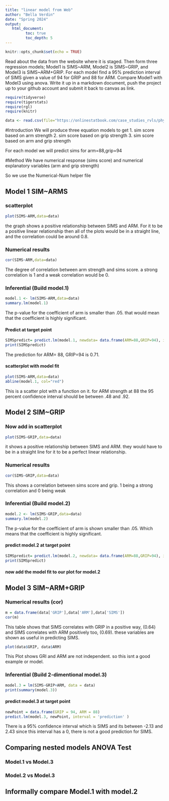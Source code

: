 ```yaml
---
title: "linear model from Web"
author: "Bella Verdin"
date: "Spring 2024"
output:
   html_document:
         toc: true
         toc_depth: 5
---
```


```r
knitr::opts_chunk$set(echo = TRUE)
```

Read about the data from the website where it is staged.  Then form three regression models; Model1 is SIMS~ARM, Model2 is SIMS~GRIP, and Model3 is SIMS~ARM+GRIP. For each model find a 95% prediction interval of SIMS given a value of 94  for GRIP and 88 for ARM. Compare Model1 with Model3 using anova. Write it up in a markdown document, push the project up to your github account and submit it back to canvas as link. 

 


```r
require(tidyverse)
require(tigerstats)
require(rgl)
require(knitr)

```

```r
data <- read.csv(file="https://onlinestatbook.com/case_studies_rvls/physical_strength/data.txt",sep="",header=TRUE)  

```


#Introduction
We will produce three equation models to get 
1. sim score based on arm strength 
2. sim score based on grip strength 
3. sim score based on arm and grip strength

For each model we will predict sims for arm=88,grip=94

#Method 
We have numerical response (sims score) and numerical explanatory variables (arm and grip strength)

So we use the Numerical-Num helper file 

## Model 1 SIM~ARMS

### scatterplot

```r
plot(SIMS~ARM,data=data)
```

the graph shows a positive relationship between SIMS and ARM. For it to be a positive linear relationship then all of the plots would be in a straight line, and the correlation could be around 0.8.

### Numerical results

```r
cor(SIMS~ARM,data=data)
```

The degree of correlation between arm strength and sims score. a strong correlation is 1 and a weak correlation would be 0. 

### Inferential  (Build model.1)

```r
model.1 <- lm(SIMS~ARM,data=data)
summary.lm(model.1)
```

The p-value for the coefficient of arm is smaller than .05. that would mean that the coefficient is highly significant. 


#### Predict at target point

```r
SIMSpredict= predict.lm(model.1, newdata= data.frame(ARM=88,GRIP=94), interval = "confidence") 
print(SIMSpredict)
```

The prediction for ARM= 88, GRIP=94 is 0.71.

#### scatterplot with model fit

```r
plot(SIMS~ARM,data=data)
abline(model.1, col="red")
```

This is a scatter plot with a function on it. for ARM strength at 88 the 95 percent confidence interval should be between .48 and .92.

## Model 2 SIM~GRIP

### Now add in scatterplot

```r
plot(SIMS~GRIP,data=data)
```

it shows a positive relationship between SIMS and ARM. they would have to be in a straight line for it to be a perfect linear relationship. 

### Numerical results 

```r
cor(SIMS~GRIP,data=data)
```

This shows a correlation between sims score and grip. 1 being a strong correlation and 0 being weak

### Inferential  (Build model.2)
  
```r
model.2 <- lm(SIMS~GRIP,data=data)
summary.lm(model.2)
```

The p-value for the coefficient of arm is shown smaller than .05. Which means that the coefficient is highly significant. 

#### predict model.2 at target point

```r
SIMSpredict= predict.lm(model.2, newdata= data.frame(ARM=88,GRIP=94), interval = "confidence") 
print(SIMSpredict)
```


#### now add the model fit to our plot for model.2
  
## Model 3 SIM~ARM+GRIP

### Numerical results (cor)

```r
m = data.frame(data['GRIP'],data['ARM'],data['SIMS'])
cor(m)
```

This table shows that SIMS correlates with GRIP in a positive way, (0.64) and SIMS correlates with ARM positively too, (0.69). these variables are shown as useful in predicting SIMS. 
  
```r
plot(data$GRIP, data$ARM)
```
  
This Plot shows GRI and ARM are not independent. so this isnt a good example or model. 


### Inferential  (Build 2-dimentional model.3)

```r
model.3 = lm(SIMS~GRIP+ARM, data = data)
print(summary(model.3))
```


#### predict model.3 at target point

```r
newPoint = data.frame(GRIP = 94, ARM = 88)
predict.lm(model.3, newPoint, interval = 'prediction' )
```

There is a 95% confidence interval which is SIMS and its between -2.13 and 2.43 since this interval has a 0, there is not a good prediction for SIMS. 
  
## Comparing nested models ANOVA Test

### Model.1 vs Model.3





### Model.2 vs Model.3

## Informally compare Model.1 with model.2

